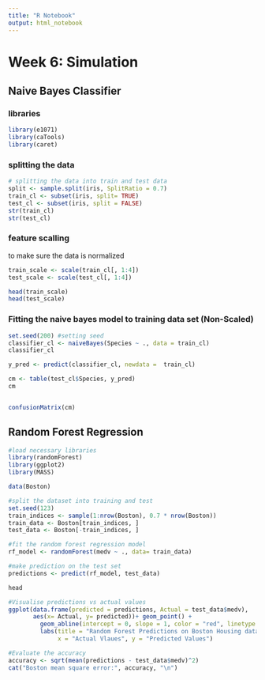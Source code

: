---
title: "R Notebook"
output: html_notebook
---

# Week 6: Simulation

## Naive Bayes Classifier

### libraries

```{r}
library(e1071)
library(caTools)
library(caret)
```

### splitting the data

```{r}
# splitting the data into train and test data 
split <- sample.split(iris, SplitRatio = 0.7)
train_cl <- subset(iris, split= TRUE)
test_cl <- subset(iris, split = FALSE)
str(train_cl)
str(test_cl)
```

### feature scalling

to make sure the data is normalized

```{r}
train_scale <- scale(train_cl[, 1:4])
test_scale <- scale(test_cl[, 1:4])

head(train_scale)
head(test_scale)
```

### Fitting the naive bayes model to training data set (Non-Scaled)

```{r}
set.seed(200) #setting seed
classifier_cl <- naiveBayes(Species ~ ., data = train_cl)
classifier_cl
```

```{r}
y_pred <- predict(classifier_cl, newdata =  train_cl)

cm <- table(test_cl$Species, y_pred)
cm


confusionMatrix(cm)
```

### 

## Random Forest Regression

```{r}
#load necessary libraries
library(randomForest)
library(ggplot2)
library(MASS)
```

```{r}
data(Boston)
```

```{r}
#split the dataset into training and test 
set.seed(123)
train_indices <- sample(1:nrow(Boston), 0.7 * nrow(Boston))
train_data <- Boston[train_indices, ]
test_data <- Boston[-train_indices, ]
```

```{r}
#fit the random forest regression model
rf_model <- randomForest(medv ~ ., data= train_data)
```

```{r}
#make prediction on the test set
predictions <- predict(rf_model, test_data)

head
```

```{r}
#Visualise predictions vs actual values
ggplot(data.frame(predicted = predictions, Actual = test_data$medv),
       aes(x= Actual, y= predicted))+ geom_point() +
         geom_abline(intercept = 0, slope = 1, color = "red", linetype = "dashed")+
         labs(title = "Random Forest Predictions on Boston Housing dataset",
              x = "Actual Vlaues", y = "Predicted Values")
```

```{r}
#Evaluate the accuracy 
accuracy <- sqrt(mean(predictions - test_data$medv)^2)
cat("Boston mean square error:", accuracy, "\n")
```

